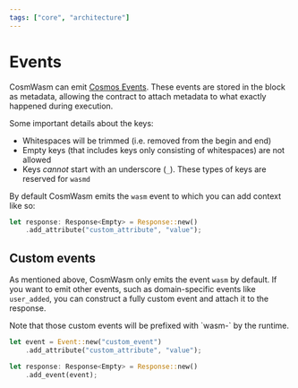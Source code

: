 ```yaml
---
tags: ["core", "architecture"]
---
```



# Events

CosmWasm can emit [Cosmos Events]. These events are stored in the block as metadata,
allowing the contract to attach metadata to what exactly happened during execution.

<Callout>

Some important details about the keys:

- Whitespaces will be trimmed (i.e. removed from the begin and end)
- Empty keys (that includes keys only consisting of whitespaces) are not allowed
- Keys _cannot_ start with an underscore (`_`). These types of keys are reserved
  for `wasmd`

</Callout>

By default CosmWasm emits the `wasm` event to which you can add context like so:

```rust filename="wasm_event.rs" template="core"
let response: Response<Empty> = Response::new()
    .add_attribute("custom_attribute", "value");
```

## Custom events

As mentioned above, CosmWasm only emits the event `wasm` by default. If you want
to emit other events, such as domain-specific events like `user_added`, you can
construct a fully custom event and attach it to the response.

<Callout>
  Note that those custom events will be prefixed with `wasm-` by the runtime.
</Callout>

```rust filename="custom_event.rs" template="core"
let event = Event::new("custom_event")
    .add_attribute("custom_attribute", "value");

let response: Response<Empty> = Response::new()
    .add_event(event);
```

[Cosmos Events]: https://docs.cosmos.network/v0.50/learn/advanced/events

